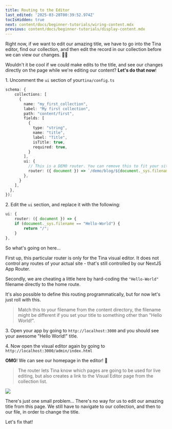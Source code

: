 ```yaml
---
title: Routing to the Editor
last_edited: '2025-03-28T00:39:52.974Z'
tocIsHidden: true
next: content/docs/beginner-tutorials/wiring-content.mdx
previous: content/docs/beginner-tutorials/display-content.mdx
---
```


Right now, if we want to edit our amazing title, we have to go into the Tina editor, find our collection, and then edit the record in our collection before we can view our changes. 😮‍💨

Wouldn't it be cool if we could make edits to the title, and see our changes directly on the page while we're editing our content? **Let's do that now**!

1\. Uncomment the `ui` section of your`tina/config.ts`

```typescript
schema: {
    collections: [
      {
        name: "my_first_collection",
        label: "My first collection",
        path: "content/first",
        fields: [
          {
            type: "string",
            name: "title",
            label: "Title",
            isTitle: true,
            required: true,
          }
        ],
        ui: {
          // This is a DEMO router. You can remove this to fit your site
          router: ({ document }) => `/demo/blog/${document._sys.filename}`,
        },
      }
    ],
  },
});
```

2\. Edit the `ui` section, and replace it with the following:

```typescript
ui: {
    router: ({ document }) => {
    if (document._sys.filename == "Hello-World") {
        return "/";
    }
},
```

So what's going on here...

First up, this particular router is only for the Tina visual editor. It does not control any routes of your actual site - that's still controlled by our NextJS App Router.

Secondly, we are cheating a little here by hard-coding the `"Hello-World"` filename directly to the home route.

It's also possible to define this routing programmatically, but for now let's just roll with this.

> Match this to your filename from the content directory, the filename might be different if you set your title to something other than "Hello World!".

3\. Open your app by going to `http://localhost:3000` and you should see your awesome "Hello World!" title.

4\. Now open the visual editor again by going to `http://localhost:3000/admin/index.html`

**OMG**! We can see our homepage in the editor! 🎉

> The router lets Tina know which pages are going to be used for live editing, but also creates a link to the Visual Editor page from the collection list.

![](</gif/Untitled video - Made with Clipchamp (9).gif>)

There's just one small problem... There's no way for us to edit our amazing title from this page. We still have to navigate to our collection, and then to our file, in order to change the title.

Let's fix that!

